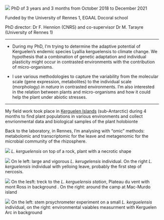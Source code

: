 ##  
##  
 ![](C:/Users/loren/Documents/R/my_project/Image7.png)
PhD of 3 years and 3 months from October 2018 to December 2021

Funded by the University of Rennes 1, EGAAL Docoral school

PhD director: Dr F. Hennion (CNRS) and co-supervisor Dr M. Tarayre (University of Rennes 1)

---------------- 

- During my PhD, I'm trying to determine the adaptive potential of Kerguelen’s endemic species Lyallia kerguelensis to climate change. We hypothesis that a combination of genetic adaptation and individual plasticity might occur in contrasted environments with the contribution of micro-organisms. 

- I use various methodologies to capture the variability from the molecular scale (gene expression, metabolites) to the individual scale (morphology) _in natura_ in contrasted environments. I'm also interested in the relation between plants and micro-organisms and how it could help the plant under abiotic stresses.

--------

My field work took place in [Kerguelen Islands](https://www.google.fr/maps/place/Port-aux-Fran%C3%A7ais,+Terres+australes+et+antarctiques+fran%C3%A7aises/@-49.2597094,68.8780981,8z/data=!4m13!1m7!3m6!1s0xb36b481cc856903d:0x1c19f1226b6d4295!2sKerguelen+Islands!3b1!8m2!3d-49.1602433!4d69.5816287!3m4!1s0xb314be5696479131:0x947bf414d8802b38!8m2!3d-49.3501774!4d70.2191162) (sub-Antarctic) during 4 months to find plant populations in various environments and collect envrionmental data and biological samples of the plant holobionte 

Back to the laboratory, in Rennes, I'm analysing with "omic" methods: metabolomic and transcriptomic for the leave and metagenomic for the microbial community of the rhizosphere. 


 ![](C:/Users/loren/Documents/R/my_project/Image1.jpg)
 _L. kerguelensis_ on top of a rock, plant with a necrotic shape
 
 
 ![](C:/Users/loren/Documents/R/my_project/Image4.png)
On le left: large and vigorous _L. kerugelensis_ individual. On the right  _L. kerguelensis_ individual with yelloing leave, probably the first step of nercosis. 

 ![](C:/Users/loren/Documents/R/my_project/Image8.png)
 On the lesft: treck to the _L. kerguelensis station_, Plateau du vent with mont Ross in background . On the right: around the camp at Mac-Murdo island 
 
  ![](C:/Users/loren/Documents/R/my_project/Image9.png)
On the left: stem prsychrometer experiment on a small _L. kerguelensis_ individual, on the right: environmental vaiables measurment with Kerguelen Arc in background

 
 


